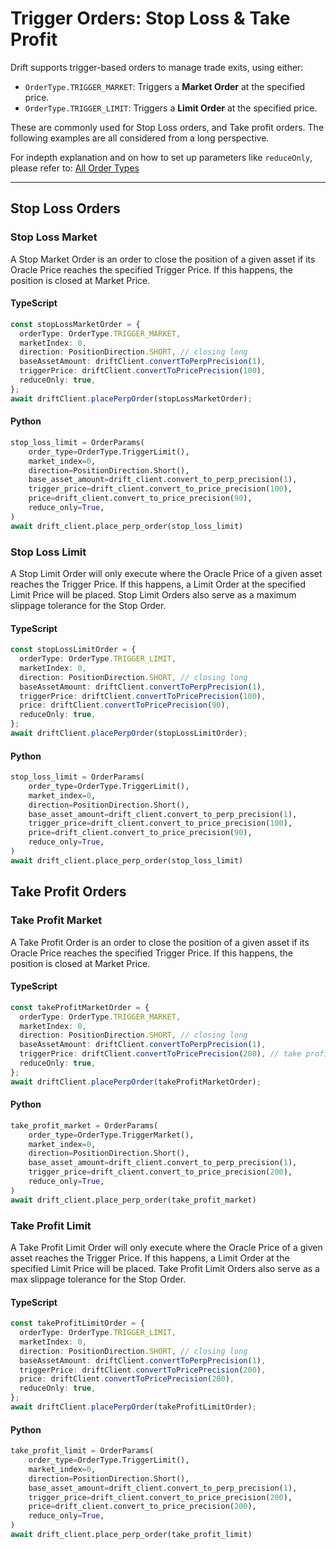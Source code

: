 # Trigger Orders: Stop Loss & Take Profit

Drift supports trigger-based orders to manage trade exits, using either:

- `OrderType.TRIGGER_MARKET`: Triggers a **Market Order** at the specified price.
- `OrderType.TRIGGER_LIMIT`: Triggers a **Limit Order** at the specified price.

These are commonly used for Stop Loss orders, and Take profit orders. The following examples are all considered from a long perspective.

For indepth explanation and on how to set up parameters like `reduceOnly`, please refer to: [All Order Types](https://docs.drift.trade/trading/all-order-types)

---

## Stop Loss Orders

### Stop Loss Market
A Stop Market Order is an order to close the position of a given asset if its Oracle Price reaches the specified Trigger Price. If this happens, the position is closed at Market Price.

#### TypeScript

```ts
const stopLossMarketOrder = {
  orderType: OrderType.TRIGGER_MARKET,
  marketIndex: 0,
  direction: PositionDirection.SHORT, // closing long
  baseAssetAmount: driftClient.convertToPerpPrecision(1),
  triggerPrice: driftClient.convertToPricePrecision(100),
  reduceOnly: true,
};
await driftClient.placePerpOrder(stopLossMarketOrder);
```
#### Python
```python
stop_loss_limit = OrderParams(
    order_type=OrderType.TriggerLimit(),
    market_index=0,
    direction=PositionDirection.Short(),
    base_asset_amount=drift_client.convert_to_perp_precision(1),
    trigger_price=drift_client.convert_to_price_precision(100),
    price=drift_client.convert_to_price_precision(90),
    reduce_only=True,
)
await drift_client.place_perp_order(stop_loss_limit)
```
### Stop Loss Limit
A Stop Limit Order will only execute where the Oracle Price of a given asset reaches the Trigger Price. If this happens, a Limit Order at the specified Limit Price will be placed.
Stop Limit Orders also serve as a maximum slippage tolerance for the Stop Order.

#### TypeScript
```ts
const stopLossLimitOrder = {
  orderType: OrderType.TRIGGER_LIMIT,
  marketIndex: 0,
  direction: PositionDirection.SHORT, // closing long
  baseAssetAmount: driftClient.convertToPerpPrecision(1),
  triggerPrice: driftClient.convertToPricePrecision(100),
  price: driftClient.convertToPricePrecision(90),
  reduceOnly: true,
};
await driftClient.placePerpOrder(stopLossLimitOrder);
```
#### Python
```python
stop_loss_limit = OrderParams(
    order_type=OrderType.TriggerLimit(),
    market_index=0,
    direction=PositionDirection.Short(),
    base_asset_amount=drift_client.convert_to_perp_precision(1),
    trigger_price=drift_client.convert_to_price_precision(100),
    price=drift_client.convert_to_price_precision(90),
    reduce_only=True,
)
await drift_client.place_perp_order(stop_loss_limit)
```

## Take Profit Orders

### Take Profit Market

A Take Profit Order is an order to close the position of a given asset if its Oracle Price reaches the specified Trigger Price. If this happens, the position is closed at Market Price.

#### TypeScript
```ts
const takeProfitMarketOrder = {
  orderType: OrderType.TRIGGER_MARKET,
  marketIndex: 0,
  direction: PositionDirection.SHORT, // closing long
  baseAssetAmount: driftClient.convertToPerpPrecision(1),
  triggerPrice: driftClient.convertToPricePrecision(200), // take profit trigger
  reduceOnly: true,
};
await driftClient.placePerpOrder(takeProfitMarketOrder);
```

#### Python
```python
take_profit_market = OrderParams(
    order_type=OrderType.TriggerMarket(),
    market_index=0,
    direction=PositionDirection.Short(),
    base_asset_amount=drift_client.convert_to_perp_precision(1),
    trigger_price=drift_client.convert_to_price_precision(200),
    reduce_only=True,
)
await drift_client.place_perp_order(take_profit_market)
```

### Take Profit Limit

A Take Profit Limit Order will only execute where the Oracle Price of a given asset reaches the Trigger Price. If this happens, a Limit Order at the specified Limit Price will be placed.
Take Profit Limit Orders also serve as a max slippage tolerance for the Stop Order.

#### TypeScript
``` ts
const takeProfitLimitOrder = {
  orderType: OrderType.TRIGGER_LIMIT,
  marketIndex: 0,
  direction: PositionDirection.SHORT, // closing long
  baseAssetAmount: driftClient.convertToPerpPrecision(1),
  triggerPrice: driftClient.convertToPricePrecision(200),
  price: driftClient.convertToPricePrecision(200),
  reduceOnly: true,
};
await driftClient.placePerpOrder(takeProfitLimitOrder);
```

#### Python
```python
take_profit_limit = OrderParams(
    order_type=OrderType.TriggerLimit(),
    market_index=0,
    direction=PositionDirection.Short(),
    base_asset_amount=drift_client.convert_to_perp_precision(1),
    trigger_price=drift_client.convert_to_price_precision(200),
    price=drift_client.convert_to_price_precision(200),
    reduce_only=True,
)
await drift_client.place_perp_order(take_profit_limit)
```
